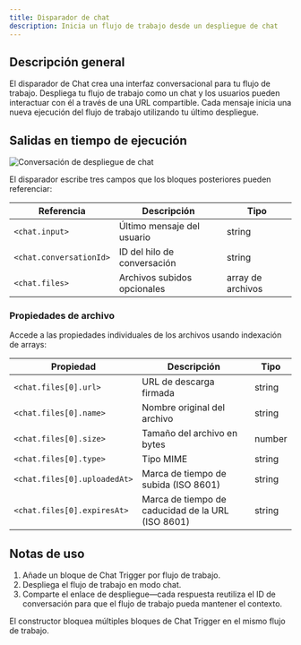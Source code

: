 ```yaml
---
title: Disparador de chat
description: Inicia un flujo de trabajo desde un despliegue de chat
---
```



## Descripción general

El disparador de Chat crea una interfaz conversacional para tu flujo de trabajo. Despliega tu flujo de trabajo como un chat y los usuarios pueden interactuar con él a través de una URL compartible. Cada mensaje inicia una nueva ejecución del flujo de trabajo utilizando tu último despliegue.

## Salidas en tiempo de ejecución

<div className='flex justify-center my-6'>
  <Image
    src='/static/triggers/chat-trigger-light.png'
    alt='Conversación de despliegue de chat'
    width={400}
    height={250}
    className='rounded-xl border border-border shadow-sm'
  />
</div>

El disparador escribe tres campos que los bloques posteriores pueden referenciar:

| Referencia | Descripción | Tipo |
|-----------|-------------|------|
| `<chat.input>` | Último mensaje del usuario | string |
| `<chat.conversationId>` | ID del hilo de conversación | string |
| `<chat.files>` | Archivos subidos opcionales | array de archivos |

### Propiedades de archivo

Accede a las propiedades individuales de los archivos usando indexación de arrays:

| Propiedad | Descripción | Tipo |
|----------|-------------|------|
| `<chat.files[0].url>` | URL de descarga firmada | string |
| `<chat.files[0].name>` | Nombre original del archivo | string |
| `<chat.files[0].size>` | Tamaño del archivo en bytes | number |
| `<chat.files[0].type>` | Tipo MIME | string |
| `<chat.files[0].uploadedAt>` | Marca de tiempo de subida (ISO 8601) | string |
| `<chat.files[0].expiresAt>` | Marca de tiempo de caducidad de la URL (ISO 8601) | string |

## Notas de uso

1. Añade un bloque de Chat Trigger por flujo de trabajo.
2. Despliega el flujo de trabajo en modo chat.
3. Comparte el enlace de despliegue—cada respuesta reutiliza el ID de conversación para que el flujo de trabajo pueda mantener el contexto.

<Callout type="info">
El constructor bloquea múltiples bloques de Chat Trigger en el mismo flujo de trabajo.
</Callout>
